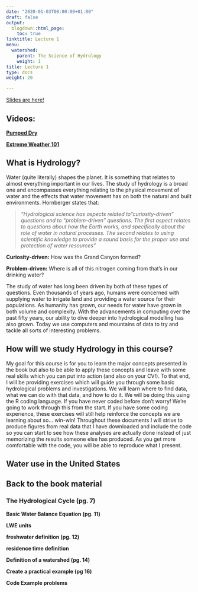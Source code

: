 ```yaml
---
date: "2020-01-03T00:00:00+01:00"
draft: false
output:
  blogdown::html_page:
    toc: true
linktitle: Lecture 1
menu:
  watershed:
    parent: The Science of Hydrology
    weight: 1
title: Lecture 1
type: docs
weight: 20

---
```


[Slides are here!](https://amurraygeo.com/slides/watershed/lecture_1.html)

## Videos:

[**Pumped Dry**](https://www.youtube.com/watch?v=RjsThobgq7Q)

[**Extreme Weather 101**](https://www.youtube.com/watch?v=pNMm90nzT4o)


## What is Hydrology?

  Water (quite literally) shapes the planet. It is something that relates to almost everything important in our lives. The study of hydrology is a broad one and encompasses everything relating to the physical movement of water and the effects that water movement has on both the natural and built environments. Hornberger states that:
  
> *"Hydrological science has aspects related to "curiosity-driven" questions and to "problem-driven" questions. The first aspect relates to questions about how the Earth works, and specifically about the role of water in natural processes. The second relates to using scientific knowledge to provide a sound basis for the proper use and protection of water resources"*

**Curiosity-driven:** How was the Grand Canyon formed?

**Problem-driven:** Where is all of this nitrogen coming from that's in our drinking water?

The study of water has long been driven by both of these types of questions. Even thousands of years ago, humans were concerned with supplying water to irrigate land and providing a water source for their populations. As humanity has grown, our needs for water have grown in both volume and complexity. With the advancements in computing over the past fifty years, our ability to dive deeper into hydrological modelling has also grown. Today we use computers and mountains of data to try and tackle all sorts of interesting problems.

## How will we study Hydrology in this course?
My goal for this course is for you to learn the major concepts presented in the book but also to be able to apply these concepts and leave with some real skills which you can put into action (and also on your CV!). To that end, I will be providing exercises which will guide you through some basic hydrological problems and investigations. We will learn where to find data, what we can do with that data, and how to do it. We will be doing this using the R coding language. If you have never coded before don't worry! We're going to work through this from the start. If you have some coding experience, these exercises will still help reinforce the concepts we are learning about so... win-win! Throughout these documents I will strive to produce figures from real data that I have downloaded and include the code so you can start to see how these analyses are actually done instead of just memorizing the results someone else has produced. As you get more comfortable with the code, you will be able to reproduce what I present.

## Water use in the United States


## Back to the book material

### The Hydrological Cycle (pg. 7)

**Basic Water Balance Equation (pg. 11)**

**LWE units**

**freshwater definition (pg. 12)**

**residence time definition**

**Definition of a watershed (pg. 14)**

**Create a practical example (pg 16)**

**Code Example problems**